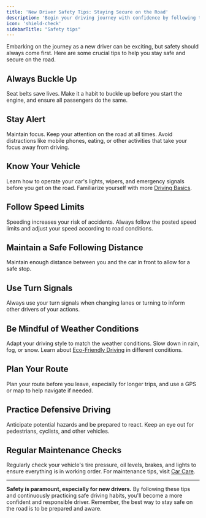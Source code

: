```yaml
---
title: 'New Driver Safety Tips: Staying Secure on the Road'
description: 'Begin your driving journey with confidence by following these essential safety tips. From seat belt usage to situational awareness, learn how to keep safe on the road.'
icon: 'shield-check'
sidebarTitle: "Safety tips"
---
```

<Snippet file="andrei.mdx" />
Embarking on the journey as a new driver can be exciting, but safety should always come first. Here are some crucial tips to help you stay safe and secure on the road.

## Always Buckle Up

Seat belts save lives. Make it a habit to buckle up before you start the engine, and ensure all passengers do the same.

## Stay Alert

Maintain focus. Keep your attention on the road at all times. Avoid distractions like mobile phones, eating, or other activities that take your focus away from driving.

## Know Your Vehicle

Learn how to operate your car's lights, wipers, and emergency signals before you get on the road. Familiarize yourself with more [Driving Basics](/start-driving/driving-basics/understanding-your-car).

## Follow Speed Limits

Speeding increases your risk of accidents. Always follow the posted speed limits and adjust your speed according to road conditions.

## Maintain a Safe Following Distance

Maintain enough distance between you and the car in front to allow for a safe stop.

## Use Turn Signals

Always use your turn signals when changing lanes or turning to inform other drivers of your actions.

## Be Mindful of Weather Conditions

Adapt your driving style to match the weather conditions. Slow down in rain, fog, or snow. Learn about [Eco-Friendly Driving](/drive-better/eco-friendly-driving) in different conditions.

## Plan Your Route

Plan your route before you leave, especially for longer trips, and use a GPS or map to help navigate if needed.

## Practice Defensive Driving

Anticipate potential hazards and be prepared to react. Keep an eye out for pedestrians, cyclists, and other vehicles.

## Regular Maintenance Checks

Regularly check your vehicle's tire pressure, oil levels, brakes, and lights to ensure everything is in working order. For maintenance tips, visit [Car Care](/car-care/routine-maintenance).

---

**Safety is paramount, especially for new drivers.** By following these tips and continuously practicing safe driving habits, you'll become a more confident and responsible driver. Remember, the best way to stay safe on the road is to be prepared and aware.
